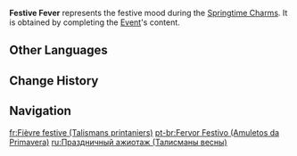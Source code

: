 {{About|the [[Experience]] metric used in [[Springtime Charms]]|the [[Experience]] metric used in the 1.3 Event|Festive Fever (Lantern Rite)|similar Experience metrics used in subsequent events|Festive Fever}}
{{Item Infobox
|id           = 000180
|title        = Festive Fever
|image        = Item Festive Fever (Springtime Charms).png
|type         = Experience
|group        = Event Items
|event        = Springtime Charms
|quality      = 3
|description  = Lantern Rite Festive Fever
|source1      = Challenges in [[Springtime Charms/Immortal Combat|Immortal Combat]]
|source2      = Challenges in [[Springtime Charms/Drills by Lamplight|Drills by Lamplight]]
|source3      = Challenges in [[Springtime Charms/Custom Gift Envelopes|Custom Gift Envelopes]]
}}
'''Festive Fever''' represents the festive mood during the [[Springtime Charms]]. It is obtained by completing the [[Event]]'s content.

==Other Languages==
{{Other Languages|Transclude=Festive Fever (Lantern Rite)}}

==Change History==
{{Change History|5.3}}

==Navigation==
{{EXP Navbox|EXP Types}}

[[fr:Fièvre festive (Talismans printaniers)]]
[[pt-br:Fervor Festivo (Amuletos da Primavera)]]
[[ru:Праздничный ажиотаж (Талисманы весны)]]